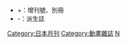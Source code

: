 *+：增刊號、別冊
*-：派生誌

[[Category:日本月刊|Category:日本月刊]]
[[Category:動畫雜誌|Category:動畫雜誌]]
[[Category:角川書店的漫畫雜誌|N]]